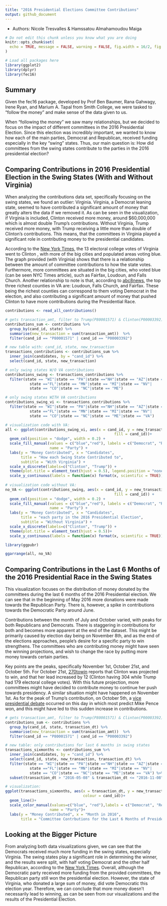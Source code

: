 ```yaml
---
title: "2016 Presidential Elections Committee Contributions"
output: github_document
---
```

+ Authors: Nicole Tresvalles & Hamssatou Almahamoudou Maiga

```r
# Do not edit this chunk unless you know what you are doing
knitr::opts_chunk$set(
  echo = TRUE, message = FALSE, warning = FALSE, fig.width = 16/2, fig.height = 9/2
)
```

```r
# Load all packages here
library(ggplot2)
library(dplyr)
library(fec16)

```

## Summary

Given the fec16 package, developed by Prof Ben Baumer, Rana Gahwagy, Irene Ryan, and Marium A. Tapal from Smith College, we were tasked to "follow the money" and make sense of the data given to us. 

When "following the money" we saw many relationships, but we decided to focus on the impact of different committees in the 2016 Presidential Election. Since this election was incredibly important, we wanted to know how each of the main parties, Democrat and Republican, received funding especially in the key "swing" states. Thus, our main question is: How did committees from the swing states contribute to the parties in the 2016 presidential election? 

## Comparing Contributions in 2016 Presidential Election in the Swing States (With and Without Virginia)

When analyzing the contributions data set, specifically focusing on the swing states, we found an outlier: Virginia. Virginia, a Democrat leaning state, seemed to have contributed a significant amount of money that greatly alters the data if we removed it. As can be seen in the visualization, if Virginia is included, Clinton received more money, around $60,000,000 which is almost double Trump's contributions. Without Virginia, Trump received more money, with Trump receiving a little more than double of Clinton's contributions. This means, that the committees in Virginia played a significant role in contributing money to the presidential candidates. 

According to the [New York Times](https://www.nytimes.com/elections/2016/results/virginia), the 13 electoral college votes of Virginia went to Clinton , with more of the big cities and populated areas voting blue. The graph provided (with Virginia) shows that there is a relationship between the amount of committee contributions to how the state votes. Furthermore, more committees are situated in the big cities, who voted blue (can be seen NYC Times article), such as Fairfax, Loudoun, and Falls Church. Another relationship to note is that, according to [abc8news](https://www.wric.com/news/virginia-news/list-these-are-the-counties-in-virginia-with-the-highest-median-income-chesterfield-powhatan-hanover-goochland-crack-top-25/), the top three richest counties in VA are: Loudoun, Falls Church, and Fairfax. These being the richest counties can correspond to them voting Democrat in the election, and also contributing a significant amount of money that pushed Clinton to have more contributions during the Presidential Race.  


```r
contributions <- read_all_contributions()

# gets transaction_amt, filter to Trump(P80001571) & Clinton(P00003392)
contributions_sum <- contributions %>% 
  group_by(cand_id, state) %>% 
  summarise(new_transaction = sum(transaction_amt))  %>% 
  filter(cand_id == "P80001571" | cand_id == "P00003392")

# new table with: cand_id, state, new_transaction 
transactions_contributions <- contributions_sum %>% 
  inner_join(candidates, by = "cand_id") %>% 
  select(cand_id, state, new_transaction)

# only swing states W/O VA contributions
contributions_swing <- transactions_contributions %>% 
  filter(state == "WI"|state == "PA"|state =="NH"|state == "AZ"|state == "GA"|
           state =="FL"|state == "MN"|state == "MI"|state == "NV"|
           state == "CO"|state == "NC"|state == "ME")

# only swing states WITH VA contributions
contributions_swing_vi <- transactions_contributions %>% 
  filter(state == "WI"|state == "PA"|state =="NH"|state == "AZ"|state == "GA"|
           state =="FL"|state == "MN"|state == "MI"|state == "NV"|
           state == "CO"|state == "NC"|state == "ME"|state == "VA") 
```


```r
# visualization code with VA:
all <- ggplot(contributions_swing_vi, aes(x = cand_id, y = new_transaction, 
                                                 fill = cand_id))+ 
  geom_col(position = "dodge", width = 0.2) +
  scale_fill_manual(values = c("blue","red"), labels = c("Democrat", "Republican"),  
                    name = "Party") +
  labs(y = "Money Contributed", x = "Candidates", 
       title = "How each Swing State Contributed to", 
       subtitle = "With Virginia") +
  scale_x_discrete(labels=c("Clinton", "Trump")) +
  theme(plot.title = element_text(hjust = 0.5), legend.position = "none") +
  scale_y_continuous(labels = function(x) format(x, scientific = TRUE))
  
# visualization code without VA:
no_VA <- ggplot(contributions_swing, aes(x = cand_id, y = new_transaction, 
                                                 fill = cand_id)) +
  geom_col(position = "dodge", width = 0.2) +
  scale_fill_manual(values = c("blue","red"), labels = c("Democrat", "Republican"),  
                    name = "Party") +
  labs(y = "Money Contributed", x = "Candidates", 
       title = "each party in the 2016 Presidential Election", 
       subtitle = "Without Virginia") +
  scale_x_discrete(labels=c("Clinton", "Trump")) +
  theme(plot.title = element_text(hjust = 0.5))+
  scale_y_continuous(labels = function(x) format(x, scientific = TRUE))

```

```r
library(ggpubr)
```

```r
ggarrange(all, no_VA) 
```

## Comparing Contributions in the Last 6 Months of the 2016 Presidential Race in the Swing States

This visualization focuses on the distribution of money donated by the committees during the last 6 months of the 2016 Presidential election. We can see that in the beginning of May 2016 more donations were made towards the Republican Party. There is, however, a spike in contributions towards the Democratic Party around June. 

Contributions between the month of July and October varied, with peaks for both Republicans and Democrats. There is staggering in contributions for both and becomes more apparent at the end of the dataset. This might be primarily caused by election day being on November 8th, and as the end of the elections approaches, people's desire for a specific party to win strengthens. The committees who are contributing money might have seen the winning projections, and wish to change the race by putting more money towards certain parties. 

Key points are the peaks, specifically November 1st, October 21st, and October 5th. For October 21st, [270towin](https://www.270towin.com/news/2016/10/21/electoral-college-projections-as-of-october-21st_399.html) reports that Clinton was projected to win, and that her lead increased by 12 (Clinton having 304 while Trump had 179 electoral college votes). With this future projection, more committees might have decided to contribute money to continue her push towards presidency. A similar situation might have happened on November 1st. As for the peak of Trump's contribution, on October 5th, a [vice presidential debate]( https://www.cnn.com/2016/10/05/opinions/pence-kaine-debate-reaction-roundup/index.html) occurred on this day in which most predict Mike Pence won, and this might have led to this sudden increase in contributions.


```r

# gets transaction_amt, filter to Trump(P80001571) & Clinton(P00003392)
contributions_sum <- contributions %>% 
  group_by(cand_id, state, transaction_dt) %>% 
  summarise(new_transaction = sum(transaction_amt))  %>% 
  filter(cand_id == "P80001571" | cand_id == "P00003392")

# new table: only contributions for last 6 months in swing states
transactions_sixmonths <- contributions_sum %>% 
  inner_join(candidates, by = "cand_id") %>% 
  select(cand_id, state, new_transaction, transaction_dt) %>% 
  filter(state == "WI"|state == "PA"|state =="NH"|state == "AZ"|state == "GA"|
           state =="FL"|state == "MN"|state == "MI"|state == "NV"|
           state == "CO"|state == "NC"|state == "ME"|state == "VA") %>% 
  subset(transaction_dt > "2016-05-08" & transaction_dt <= "2016-11-08")

```

```r
# visualization: 
ggplot(transactions_sixmonths, aes(x = transaction_dt, y = new_transaction, 
                                   colour = cand_id))+
  geom_line()+
  scale_color_manual(values=c("blue", "red"),labels = c("Democrat", "Republican"),  
                    name = "Party")+
  labs(y = "Money Contributed", x = "Month in 2016",  
       title = "Committee Contrbutions for the Last 6 Months of Presidential Election") 

```


## Looking at the Bigger Picture

From analyzing both data visualizations given, we can see that the Democrats received much more funding in the swing states, especially Virginia. The swing states play a significant role in determining the winner, and the results were split, with half voting Democrat and the other half Republican, according to the [New York Times](https://www.nytimes.com/elections/2016/results/president). Overall, although the Democratic party received more funding from the provided committees, the Republican party still won the presidential election. However, the state of Virginia, who donated a large sum of money, did vote Democratic this election year. Therefore, we can conclude that more money doesn't necessarily lead to winning, as can be seen from our visualizations and the results of the Presidential Election.  

